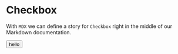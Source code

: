 
<Meta title="Layout/Details" />

# Checkbox

With `MDX` we can define a story for `Checkbox` right in the middle of our
Markdown documentation.

<Canvas>
  <button>hello</button>
</Canvas>
